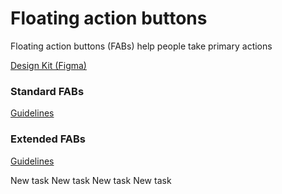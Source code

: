 

# Floating action buttons

Floating action buttons (FABs) help people take primary actions

[Design Kit (Figma)](https://www.figma.com/community/file/1035203688168086460)

### Standard FABs

[Guidelines](https://m3.material.io/components/floating-action-button/guidelines)

<Unstyled>
  <p style={{ display: 'flex', gap: '16px' }}>
    <M3FabButton aria-label="New task" variant={'surface'}><M3Icon name={'edit'} /></M3FabButton>
    <M3FabButton aria-label="New task"><M3Icon name={'edit'} /></M3FabButton>
    <M3FabButton aria-label="New task" variant={'secondary'}><M3Icon name={'edit'} /></M3FabButton>
    <M3FabButton aria-label="New task" variant={'tertiary'}><M3Icon name={'edit'} /></M3FabButton>
  </p>
</Unstyled>

### Extended FABs

[Guidelines](https://m3.material.io/components/extended-fab/guidelines)

<Unstyled>
  <p style={{ display: 'flex', gap: '16px' }}>
    <M3FabButton variant={'surface'}><M3Icon name={'edit'} /> New task</M3FabButton>
    <M3FabButton><M3Icon name={'edit'} /> New task</M3FabButton>
    <M3FabButton variant={'secondary'}><M3Icon name={'edit'} /> New task</M3FabButton>
    <M3FabButton variant={'tertiary'}><M3Icon name={'edit'} /> New task</M3FabButton>
  </p>
</Unstyled>